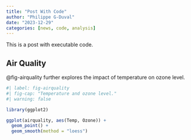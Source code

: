 ```yaml
---
title: "Post With Code"
author: "Philippe G-Duval"
date: "2023-12-29"
categories: [news, code, analysis]
---
```


This is a post with executable code.

## Air Quality

@fig-airquality further explores the impact of temperature on ozone level.

```r
#| label: fig-airquality
#| fig-cap: "Temperature and ozone level."
#| warning: false

library(ggplot2)

ggplot(airquality, aes(Temp, Ozone)) + 
  geom_point() + 
  geom_smooth(method = "loess")
```
